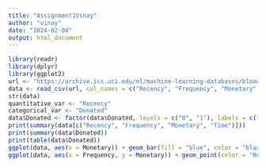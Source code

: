 ```yaml
---
title: "Assignment1Vinay"
author: "vinay"
date: "2024-02-04"
output: html_document
---
```


```r
library(readr)
library(dplyr)
library(ggplot2)
url <- "https://archive.ics.uci.edu/ml/machine-learning-databases/blood-transfusion/transfusion.data"
data <- read_csv(url, col_names = c("Recency", "Frequency", "Monetary", "Time", "Donated"))
str(data)
quantitative_var <- "Recency"
categorical_var <- "Donated"
data$Donated <- factor(data$Donated, levels = c("0", "1"), labels = c("Not Donated", "Donated"))
print(summary(data[c("Recency", "Frequency", "Monetary", "Time")]))
print(summary(data$Donated))
print(table(data$Donated))
ggplot(data, aes(x = Monetary)) + geom_bar(fill = "blue", color = "black") + labs(title = "Distribution of Monetary Donations", x = "Monetary", y = "Frequency")
ggplot(data, aes(x = Frequency, y = Monetary)) + geom_point(color = "Red") + labs(title = "Scatterplot of Frequency vs Monetary", x = "Frequency", y = "Monetary")
```
